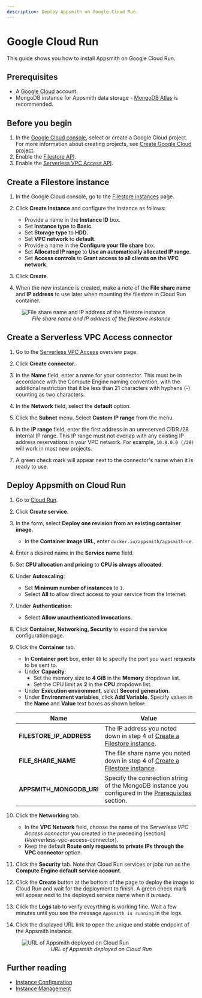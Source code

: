 ```yaml
---
description: Deploy Appsmith on Google Cloud Run.
---
```


# Google Cloud Run
This guide shows you how to install Appsmith on Google Cloud Run.

## Prerequisites

- A [Google Cloud](https://console.cloud.google.com/) account.
- MongoDB instance for Appsmith data storage - [MongoDB Atlas](https://www.mongodb.com/atlas/database) is recommended.

## Before you begin

1. In the [Google Cloud console](https://console.cloud.google.com/projectselector2/home/dashboard
), select or create a Google Cloud project. For more information about creating projects, see [Create Google Cloud project](https://cloud.google.com/resource-manager/docs/creating-managing-projects).
2. Enable the [Filestore API](https://console.cloud.google.com/flows/enableapi?apiid=file.googleapis.com).
3. Enable the [Serverless VPC Access API](https://console.cloud.google.com/marketplace/details/google/vpcaccess.googleapis.com).


## Create a Filestore instance

1. In the Google Cloud console, go to the [Filestore instances](https://console.cloud.google.com/filestore/instances) page.

2. Click **Create Instance** and configure the instance as follows:
    - Provide a name in the **Instance ID** box.
    - Set **Instance type** to **Basic**.
    - Set **Storage type** to **HDD**.
    - Set **VPC network** to **default**.
    - Provide a name in the **Configure your file share** box.
    - Set **Allocated IP range** to **Use an automatically allocated IP range**.
    - Set **Access controls** to **Grant access to all clients on the VPC network**.

3. Click **Create**.

4. When the new instance is created, make a note of the **File share name** and **IP address** to use later when mounting the filestore in Cloud Run container.  

<figure>
        <img src="/img/file-share-name-and-ip-address.png" style= {{width:"100%", height:"auto"}} alt="File share name and IP address of the filestore instance"/>
        <figcaption align = "center"><i>File share name and IP address of the filestore instance</i></figcaption>
</figure>

## Create a Serverless VPC Access connector

1. Go to the [Serverless VPC Access](https://console.cloud.google.com/networking/connectors) overview page.

2. Click **Create connector**.

3. In the **Name** field, enter a name for your connector. This must be in accordance with the Compute Engine naming convention, with the additional restriction that it be less than 21 characters with hyphens (-) counting as two characters.

4. In the **Network** field, select the **default** option.

5. Click the **Subnet** menu. Select **Custom IP range** from the menu.

6. In the **IP range** field, enter the first address in an unreserved CIDR /28 internal IP range. This IP range must not overlap with any existing IP address reservations in your VPC network. For example, `10.8.0.0 (/28)` will work in most new projects.

7. A green check mark will appear next to the connector's name when it is ready to use.

## Deploy Appsmith on Cloud Run

1. Go to [Cloud Run](https://console.cloud.google.com/run).

2. Click **Create service**.

3. In the form, select **Deploy one revision from an existing container image**.
    - In the **Container image URL**, enter `docker.io/appsmith/appsmith-ce`.

4. Enter a desired name in the **Service name** field.

5. Set **CPU allocation and pricing** to **CPU is always allocated**.

6. Under **Autoscaling**:
    - Set **Minimum number of instances** to `1`.
    - Select **All** to allow direct access to your service from the Internet.

7. Under **Authentication**:
    - Select **Allow unauthenticated invocations**.

8. Click **Container, Networking, Security** to expand the service configuration page. 

9. Click the **Container** tab.
    - In **Container port** box, enter `80` to specify the port you want requests to be sent to.
    - Under **Capacity**:
        - Set the memory size to **4 GiB** in the **Memory** dropdown list. 
        - Set the CPU limit as **2** in the **CPU** dropdown list.
    - Under **Execution environment**, select **Second generation**.
    - Under **Environment variables**, click **Add Variable**. Specify values in the **Name** and **Value** text boxes as shown below: 

    | Name | Value |
    |------------------------|------------------------------------------| 
    | **FILESTORE_IP_ADDRESS** | The IP address you noted down in step 4 of [Create a Filestore instance](#create-a-filestore-instance). |
    | **FILE_SHARE_NAME** | The file share name you noted down in step 4 of [Create a Filestore instance](#create-a-filestore-instance). |
    | **APPSMITH_MONGODB_URI** | Specify the connection string of the MongoDB instance you configured in the [Prerequisites](#prerequisites) section. |

10. Click the **Networking** tab.
    - In the **VPC Network** field, choose the name of the *Serverless VPC Access connector* you created in the preceding [section] (#serverless-vpc-access-connector).
    - Keep the default **Route only requests to private IPs through the VPC connector** option.

11. Click the **Security** tab. Note that Cloud Run services or jobs run as the **Compute Engine default service account**.

12. Click the **Create** button at the bottom of the page to deploy the image to Cloud Run and wait for the deployment to finish. A green check mark will appear next to the deployed service name when it is ready.

13. Click the **Logs** tab to verify eveyrthing is working fine. Wait a few minutes until you see the message `Appsmith is running` in the logs.

14. Click the displayed URL link to open the unique and stable endpoint of the Appsmith instance. 

<figure>
  <img src="/img/deployed-service-url-cloud-run.png" style= {{width:"100%", height:"auto"}} alt="URL of Appsmith deployed on Cloud Run"/>
  <figcaption align = "center"><i>URL of Appsmith deployed on Cloud Run</i></figcaption>
</figure>

## Further reading

* [Instance Configuration](/getting-started/setup/instance-configuration/)
* [Instance Management](/getting-started/setup/instance-management/)
